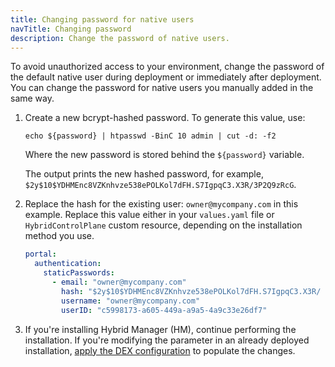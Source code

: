 ```yaml
---
title: Changing password for native users
navTitle: Changing password
description: Change the password of native users.
---
```


To avoid unauthorized access to your environment, change the password of the default native user during deployment or immediately after deployment. You can change the password for native users you manually added in the same way.

1.  Create a new bcrypt-hashed password. To generate this value, use:

    ```shell
    echo ${password} | htpasswd -BinC 10 admin | cut -d: -f2
    ```

    Where the new password is stored behind the `${password}` variable.

    The output prints the new hashed password, for example, `$2y$10$YDHMEnc8VZKnhvze538ePOLKol7dFH.S7IgpqC3.X3R/3P2Q9zRcG`.

1.  Replace the hash for the existing user: `owner@mycompany.com` in this example. Replace this value either in your `values.yaml` file or `HybridControlPlane` custom resource, depending on the installation method you use.

    ```yaml
    portal:
      authentication:
        staticPasswords:
          - email: "owner@mycompany.com"
            hash: "$2y$10$YDHMEnc8VZKnhvze538ePOLKol7dFH.S7IgpqC3.X3R/    3P2Q9zRcG"
            username: "owner@mycompany.com"
            userID: "c5998173-a605-449a-a9a5-4a9c33e26df7"
    ```

1.  If you're installing Hybrid Manager (HM), continue performing the installation. If you're modifying the parameter in an already deployed installation, [apply the DEX configuration](/edb-postgres-ai/latest/hybrid-manager/using_hybrid_manager/managing_users/apply_dex_config/) to populate the changes.
